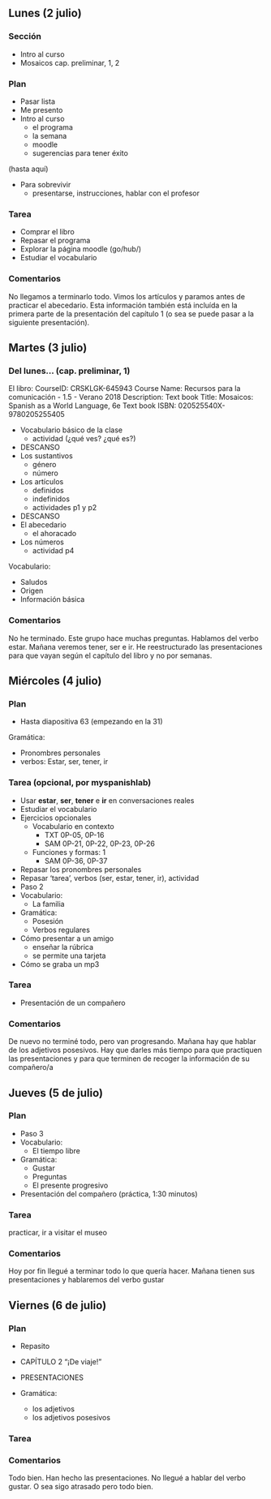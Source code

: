 ## Lunes (2 julio)

### Sección

- Intro al curso
- Mosaicos cap. preliminar, 1, 2

### Plan

- Pasar lista
- Me presento
- Intro al curso
	- el programa
	- la semana
	- moodle
	- sugerencias para tener éxito

(hasta aquí)

- Para sobrevivir
	- presentarse, instrucciones, hablar con el profesor


### Tarea

- Comprar el libro
- Repasar el programa
- Explorar la página moodle (go/hub/)
- Estudiar el vocabulario

### Comentarios

No llegamos a terminarlo todo. Vimos los artículos y paramos
antes de practicar el abecedario. Esta información también 
está incluída en la primera parte de la presentación del 
capítulo 1 (o sea se puede pasar a la siguiente presentación).





## Martes (3 julio)

### Del lunes... (cap. preliminar, 1)

El libro: 
CourseID: CRSKLGK-645943
Course Name: Recursos para la comunicación - 1.5 - Verano 2018
Description:
Text book Title: Mosaicos: Spanish as a World Language, 6e
Text book ISBN: 020525540X-9780205255405


- Vocabulario básico de la clase 
	- actividad (¿qué ves? ¿qué es?)
- DESCANSO
- Los sustantivos
	- género
	- número
- Los artículos
	- definidos
	- indefinidos
	- actividades p1 y p2
- DESCANSO
- El abecedario
	- el ahoracado
- Los números
	- actividad p4

Vocabulario:

- Saludos
- Origen
- Información básica


### Comentarios

No he terminado. Este grupo hace muchas preguntas. Hablamos del verbo 
estar. Mañana veremos tener, ser e ir. He reestructurado las presentaciones 
para que vayan según el capítulo del libro y no por semanas. 








## Miércoles (4 julio)

### Plan

- Hasta diapositiva 63 (empezando en la 31)

Gramática:

- Pronombres personales
- verbos: Estar, ser, tener, ir

### Tarea (opcional, por myspanishlab)

- Usar **estar**, **ser**, **tener** e **ir** en conversaciones reales
- Estudiar el vocabulario
- Ejercicios opcionales
	- Vocabulario en contexto
		- TXT 0P-05, 0P-16
		- SAM 0P-21, 0P-22, 0P-23, 0P-26
	- Funciones y formas: 1
		- SAM 0P-36, 0P-37

- Repasar los pronombres personales
- Repasar 'tarea', verbos (ser, estar, tener, ir), actividad
- Paso 2  
- Vocabulario:
	- La familia

- Gramática:
	- Posesión
	- Verbos regulares

- Cómo presentar a un amigo
	- enseñar la rúbrica
	- se permite una tarjeta
- Cómo se graba un mp3


### Tarea

- Presentación de un compañero

### Comentarios

De nuevo no terminé todo, pero van progresando. 
Mañana hay que hablar de los adjetivos posesivos. 
Hay que darles más tiempo para que practiquen las 
presentaciones y para que terminen de recoger la 
información de su compañero/a







## Jueves (5 de julio)

### Plan

- Paso 3
- Vocabulario:
	- El tiempo libre

- Gramática:
	- Gustar
	- Preguntas
	- El presente progresivo

- Presentación del compañero (práctica, 1:30 minutos)

### Tarea

practicar, ir a visitar el museo

### Comentarios

Hoy por fin llegué a terminar todo lo que quería 
hacer. Mañana tienen sus presentaciones y hablaremos 
del verbo gustar 








## Viernes (6 de julio)

### Plan

- Repasito
- CAPÍTULO  2 “¡De viaje!”  


- PRESENTACIONES

- Gramática:
	- los adjetivos
	- los adjetivos posesivos

### Tarea


### Comentarios

Todo bien. Han hecho las presentaciones. No llegué 
a hablar del verbo gustar. O sea sigo atrasado pero 
todo bien. 

